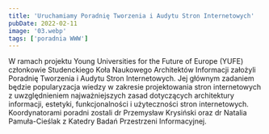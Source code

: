```yaml
---
title: 'Uruchamiamy Poradnię Tworzenia i Audytu Stron Internetowych'
pubDate: 2022-02-11
image: '03.webp'
tags: ['poradnia WWW']
---
```


W ramach projektu Young Universities for the Future of Europe (YUFE) członkowie Studenckiego Koła Naukowego Architektów Informacji założyli Poradnię Tworzenia i Audytu Stron Internetowych. Jej głównym zadaniem będzie popularyzacja wiedzy w zakresie projektowania stron internetowych z uwzględnieniem najważniejszych zasad dotyczących architektury informacji, estetyki, funkcjonalności i użyteczności stron internetowych. Koordynatorami poradni zostali dr Przemysław Krysiński oraz dr Natalia Pamuła-Cieślak z Katedry Badań Przestrzeni Informacyjnej.